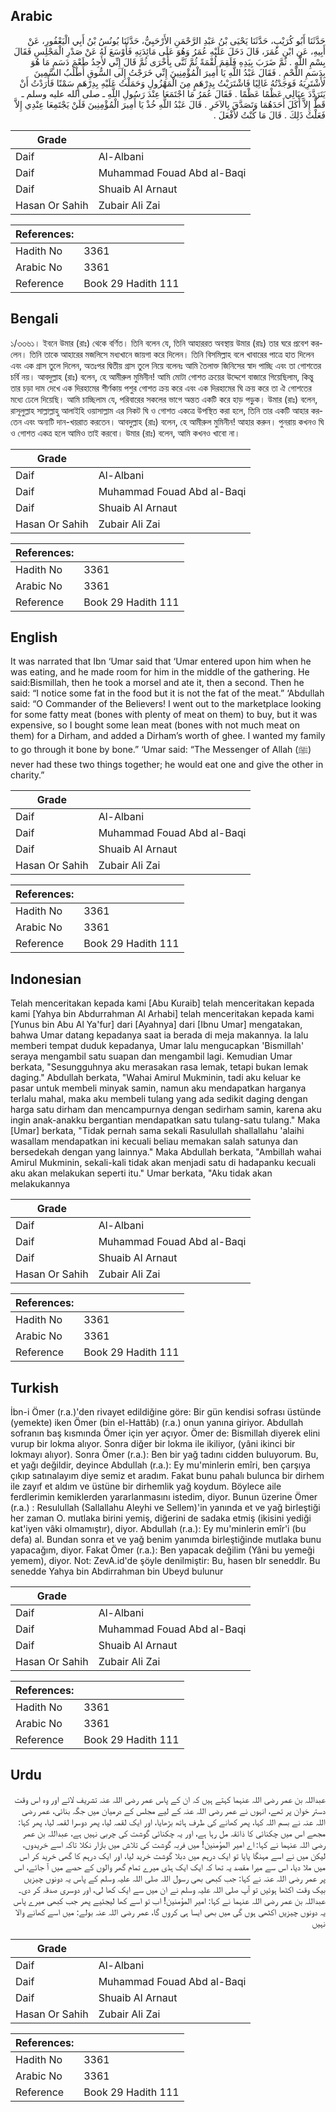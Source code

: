 ## Arabic


<div dir="rtl" lang="ar" style={{fontSize:'larger',backgroundColor:'#f8f9fa',padding:20}}>
حَدَّثَنَا أَبُو كُرَيْبٍ، حَدَّثَنَا يَحْيَى بْنُ عَبْدِ الرَّحْمَنِ الأَرْحَبِيُّ، حَدَّثَنَا يُونُسُ بْنُ أَبِي الْيَعْفُورِ، عَنْ أَبِيهِ، عَنِ ابْنِ عُمَرَ، قَالَ دَخَلَ عَلَيْهِ عُمَرُ وَهُوَ عَلَى مَائِدَتِهِ فَأَوْسَعَ لَهُ عَنْ صَدْرِ الْمَجْلِسِ فَقَالَ بِسْمِ اللَّهِ ‏.‏ ثُمَّ ضَرَبَ بِيَدِهِ فَلَقِمَ لُقْمَةً ثُمَّ ثَنَّى بِأُخْرَى ثُمَّ قَالَ إِنِّي لأَجِدُ طَعْمَ دَسَمٍ مَا هُوَ بِدَسَمِ اللَّحْمِ ‏.‏ فَقَالَ عَبْدُ اللَّهِ يَا أَمِيرَ الْمُؤْمِنِينَ إِنِّي خَرَجْتُ إِلَى السُّوقِ أَطْلُبُ السَّمِينَ لأَشْتَرِيَهُ فَوَجَدْتُهُ غَالِيًا فَاشْتَرَيْتُ بِدِرْهَمٍ مِنَ الْمَهْزُولِ وَحَمَلْتُ عَلَيْهِ بِدِرْهَمٍ سَمْنًا فَأَرَدْتُ أَنْ يَتَرَدَّدَ عِيَالِي عَظْمًا عَظْمًا ‏.‏ فَقَالَ عُمَرُ مَا اجْتَمَعَا عِنْدَ رَسُولِ اللَّهِ ـ صلى الله عليه وسلم ـ قَطُّ إِلاَّ أَكَلَ أَحَدَهُمَا وَتَصَدَّقَ بِالآخَرِ ‏.‏ قَالَ عَبْدُ اللَّهِ خُذْ يَا أَمِيرَ الْمُؤْمِنِينَ فَلَنْ يَجْتَمِعَا عِنْدِي إِلاَّ فَعَلْتُ ذَلِكَ ‏.‏ قَالَ مَا كُنْتُ لأَفْعَلَ ‏.‏
</div>
<div style={{backgroundColor:'#f8f9fa',padding:20, marginBottom: 10}}><table> <thead> <tr> <th>Grade</th> <th></th> </tr> </thead> <tbody> <tr><td>Daif</td><td>Al-Albani</td></tr><tr><td>Daif</td><td>Muhammad Fouad Abd al-Baqi</td></tr><tr><td>Daif</td><td>Shuaib Al Arnaut</td></tr><tr><td>Hasan Or Sahih</td><td>Zubair Ali Zai</td></tr></tbody></table><table> <thead> <tr> <th>References:</th> <th></th> </tr> </thead> <tbody><tr><td>Hadith No</td><td>3361</td></tr><tr><td>Arabic No</td><td>3361</td></tr><tr><td>Reference</td><td>Book 29 Hadith 111</td></tr></tbody></table></div>

## Bengali


<div dir="ltr" lang="bn" style={{fontSize:'larger',backgroundColor:'#f8f9fa',padding:20}}>
১/৩৩৬১। ইবনে উমার (রাঃ) থেকে বর্ণিত। তিনি বলেন যে, তিনি আহাররত অবস্থায় উমার (রাঃ) তার ঘরে প্রবেশ করলেন। তিনি তাকে আহারের মজলিসে মধ্যখানে জায়গা করে দিলেন। তিনি বিসমিল্লাহ বলে খাবারের পাত্রে হাত দিলেন এবং এক গ্রাস তুলে দিলেন, অতঃপর দ্বিতীয় গ্রাস তুলে নিয়ে বলেনঃ আমি তৈলাক্ত জিনিসের স্বাদ পাচ্ছি এবং তা গোশতের চর্বি নয়। আবদুল্লাহ (রাঃ) বলেন, হে আমীরুল মুমিনীন! আমি মোটা গোশত ক্রয়ের উদ্দেশে বাজারে গিয়েছিলাম, কিন্তু তার চড়া দাম দেখে এক দিরহামের শীর্ণকায় পশুর গোশত ক্রয় করে এবং এক দিরহামের ঘি ক্রয় করে তা ঐ গোশতের মধ্যে ঢেলে দিয়েছি। আমি চাচ্ছিলাম যে, পরিবারের সকলের ভাগে অন্তত একটি করে হাড় পড়ুক। উমার (রাঃ) বলেন, রাসূলুল্লাহ সাল্লাল্লাহু আলাইহি ওয়াসাল্লাম এর নিকট ঘি ও গোশত একত্রে উপস্থিত করা হলে, তিনি তার একটি আহার করতেন এবং অন্যটি দান-খয়রাত করতেন। আবদুল্লাহ (রাঃ) বলেন, হে আমীরুল মুমিনীন! আহার করুন। পুনরায় কখনও ঘি ও গোশত একত্র হলে আমিও তাই করবো। উমার (রাঃ) বলেন, আমি কখনও খাবো না।
</div>
<div style={{backgroundColor:'#f8f9fa',padding:20, marginBottom: 10}}><table> <thead> <tr> <th>Grade</th> <th></th> </tr> </thead> <tbody> <tr><td>Daif</td><td>Al-Albani</td></tr><tr><td>Daif</td><td>Muhammad Fouad Abd al-Baqi</td></tr><tr><td>Daif</td><td>Shuaib Al Arnaut</td></tr><tr><td>Hasan Or Sahih</td><td>Zubair Ali Zai</td></tr></tbody></table><table> <thead> <tr> <th>References:</th> <th></th> </tr> </thead> <tbody><tr><td>Hadith No</td><td>3361</td></tr><tr><td>Arabic No</td><td>3361</td></tr><tr><td>Reference</td><td>Book 29 Hadith 111</td></tr></tbody></table></div>

## English


<div dir="ltr" lang="en" style={{fontSize:'larger',backgroundColor:'#f8f9fa',padding:20}}>
It was narrated that Ibn ‘Umar said that ‘Umar entered upon him when he was eating, and he made room for him in the middle of the gathering. He said:Bismillah, then he took a morsel and ate it, then a second. Then he said: “I notice some fat in the food but it is not the fat of the meat.” ‘Abdullah said: “O Commander of the Believers! I went out to the marketplace looking for some fatty meat (bones with plenty of meat on them) to buy, but it was expensive, so I bought some lean meat (bones with not much meat on them) for a Dirham, and added a Dirham’s worth of ghee. I wanted my family to go through it bone by bone.” ‘Umar said: “The Messenger of Allah (ﷺ) never had these two things together; he would eat one and give the other in charity.”
</div>
<div style={{backgroundColor:'#f8f9fa',padding:20, marginBottom: 10}}><table> <thead> <tr> <th>Grade</th> <th></th> </tr> </thead> <tbody> <tr><td>Daif</td><td>Al-Albani</td></tr><tr><td>Daif</td><td>Muhammad Fouad Abd al-Baqi</td></tr><tr><td>Daif</td><td>Shuaib Al Arnaut</td></tr><tr><td>Hasan Or Sahih</td><td>Zubair Ali Zai</td></tr></tbody></table><table> <thead> <tr> <th>References:</th> <th></th> </tr> </thead> <tbody><tr><td>Hadith No</td><td>3361</td></tr><tr><td>Arabic No</td><td>3361</td></tr><tr><td>Reference</td><td>Book 29 Hadith 111</td></tr></tbody></table></div>

## Indonesian


<div dir="ltr" lang="id" style={{fontSize:'larger',backgroundColor:'#f8f9fa',padding:20}}>
Telah menceritakan kepada kami [Abu Kuraib] telah menceritakan kepada kami [Yahya bin Abdurrahman Al Arhabi] telah menceritakan kepada kami [Yunus bin Abu Al Ya'fur] dari [Ayahnya] dari [Ibnu Umar] mengatakan, bahwa Umar datang kepadanya saat ia berada di meja makannya. Ia lalu memberi tempat duduk kepadanya, Umar lalu mengucapkan 'Bismillah' seraya mengambil satu suapan dan mengambil lagi. Kemudian Umar berkata, "Sesungguhnya aku merasakan rasa lemak, tetapi bukan lemak daging." Abdullah berkata, "Wahai Amirul Mukminin, tadi aku keluar ke pasar untuk membeli minyak samin, namun aku mendapatkan harganya terlalu mahal, maka aku membeli tulang yang ada sedikit daging dengan harga satu dirham dan mencampurnya dengan sedirham samin, karena aku ingin anak-anakku bergantian mendapatkan satu tulang-satu tulang." Maka [Umar] berkata, "Tidak pernah sama sekali Rasulullah shallallahu 'alaihi wasallam mendapatkan ini kecuali beliau memakan salah satunya dan bersedekah dengan yang lainnya." Maka Abdullah berkata, "Ambillah wahai Amirul Mukminin, sekali-kali tidak akan menjadi satu di hadapanku kecuali aku akan melakukan seperti itu." Umar berkata, "Aku tidak akan melakukannya
</div>
<div style={{backgroundColor:'#f8f9fa',padding:20, marginBottom: 10}}><table> <thead> <tr> <th>Grade</th> <th></th> </tr> </thead> <tbody> <tr><td>Daif</td><td>Al-Albani</td></tr><tr><td>Daif</td><td>Muhammad Fouad Abd al-Baqi</td></tr><tr><td>Daif</td><td>Shuaib Al Arnaut</td></tr><tr><td>Hasan Or Sahih</td><td>Zubair Ali Zai</td></tr></tbody></table><table> <thead> <tr> <th>References:</th> <th></th> </tr> </thead> <tbody><tr><td>Hadith No</td><td>3361</td></tr><tr><td>Arabic No</td><td>3361</td></tr><tr><td>Reference</td><td>Book 29 Hadith 111</td></tr></tbody></table></div>

## Turkish


<div dir="ltr" lang="tr" style={{fontSize:'larger',backgroundColor:'#f8f9fa',padding:20}}>
İbn-i Ömer (r.a.)'den rivayet edildiğine göre: Bir gün kendisi sofrası üstünde (yemekte) iken Ömer (bin el-Hattâb) (r.a.) onun yanına giriyor. Abdullah sofranın baş kısmında Ömer için yer açıyor. Ömer de: Bismillah diyerek elini vurup bir lokma alıyor. Sonra diğer bir lokma ile ikiliyor, (yâni ikinci bir lokmayı alıyor). Sonra Ömer (r.a.): Ben bir yağ tadını cidden buluyorum. Bu, et yağı değildir, deyince Abdullah (r.a.): Ey mu'minlerin emîri, ben çarşıya çıkıp satınalayım diye semiz et aradım. Fakat bunu pahalı bulunca bir dirhem ile zayıf et aldım ve üstüne bir dirhemlik yağ koydum. Böylece aile ferdlerimin kemiklerden yararlanmasını istedim, diyor. Bunun üzerine Ömer (r.a.) : Resulullah (Sallallahu Aleyhi ve Sellem)'in yanında et ve yağ birleştiği her zaman O. mutlaka birini yemiş, diğerini de sadaka etmiş (ikisini yediği kat'iyen vâki olmamıştır), diyor. Abdullah (r.a.): Ey mu'minlerin emîr'i (bu defa) al. Bundan sonra et ve yağ benim yanımda birleştiğinde mutlaka bunu yapacağım, diyor. Fakat Ömer (r.a.): Ben yapacak değilim (Yâni bu yemeği yemem), diyor. Not: ZevA.id'de şöyle denilmiştir: Bu, hasen bIr seneddlr. Bu senedde Yahya bin Abdirrahman bin Ubeyd bulunur
</div>
<div style={{backgroundColor:'#f8f9fa',padding:20, marginBottom: 10}}><table> <thead> <tr> <th>Grade</th> <th></th> </tr> </thead> <tbody> <tr><td>Daif</td><td>Al-Albani</td></tr><tr><td>Daif</td><td>Muhammad Fouad Abd al-Baqi</td></tr><tr><td>Daif</td><td>Shuaib Al Arnaut</td></tr><tr><td>Hasan Or Sahih</td><td>Zubair Ali Zai</td></tr></tbody></table><table> <thead> <tr> <th>References:</th> <th></th> </tr> </thead> <tbody><tr><td>Hadith No</td><td>3361</td></tr><tr><td>Arabic No</td><td>3361</td></tr><tr><td>Reference</td><td>Book 29 Hadith 111</td></tr></tbody></table></div>

## Urdu


<div dir="rtl" lang="ur" style={{fontSize:'larger',backgroundColor:'#f8f9fa',padding:20}}>
عبداللہ بن عمر رضی اللہ عنہما کہتے ہیں کہ ان کے پاس عمر رضی اللہ عنہ تشریف لائے اور وہ اس وقت دستر خوان پر تھے، انہوں نے عمر رضی اللہ عنہ کے لیے مجلس کے درمیان میں جگہ بنائی، عمر رضی اللہ عنہ نے بسم اللہ کہا، پھر کھانے کی طرف ہاتھ بڑھایا، اور ایک لقمہ لیا، پھر دوسرا لقمہ لیا، پھر کہا: مجھے اس میں چکنائی کا ذائقہ مل رہا ہے، اور یہ چکنائی گوشت کی چربی نہیں ہے، عبداللہ بن عمر رضی اللہ عنہما نے کہا: اے امیر المؤمنین! میں فربہ گوشت کی تلاش میں بازار نکلا تاکہ اسے خریدوں، لیکن میں نے اسے مہنگا پایا تو ایک درہم میں دبلا گوشت خرید لیا، اور ایک درہم کا گھی خرید کر اس میں ملا دیا، اس سے میرا مقصد یہ تھا کہ ایک ایک ہڈی میرے تمام گھر والوں کے حصے میں آ جائے، اس پر عمر رضی اللہ عنہ نے کہا: جب کبھی بھی رسول اللہ صلی اللہ علیہ وسلم کے پاس یہ دونوں چیزیں بیک وقت اکٹھا ہوئیں تو آپ صلی اللہ علیہ وسلم نے ان میں سے ایک کھا لی، اور دوسری صدقہ کر دی۔ عبداللہ بن عمر رضی اللہ عنہما نے کہا: امیر المؤمنین! اب تو اسے کھا لیجئیے پھر جب کبھی میرے پاس یہ دونوں چیزیں اکٹھی ہوں گی میں بھی ایسا ہی کروں گا، عمر رضی اللہ عنہ بولے: میں اسے کھانے والا نہیں
</div>
<div style={{backgroundColor:'#f8f9fa',padding:20, marginBottom: 10}}><table> <thead> <tr> <th>Grade</th> <th></th> </tr> </thead> <tbody> <tr><td>Daif</td><td>Al-Albani</td></tr><tr><td>Daif</td><td>Muhammad Fouad Abd al-Baqi</td></tr><tr><td>Daif</td><td>Shuaib Al Arnaut</td></tr><tr><td>Hasan Or Sahih</td><td>Zubair Ali Zai</td></tr></tbody></table><table> <thead> <tr> <th>References:</th> <th></th> </tr> </thead> <tbody><tr><td>Hadith No</td><td>3361</td></tr><tr><td>Arabic No</td><td>3361</td></tr><tr><td>Reference</td><td>Book 29 Hadith 111</td></tr></tbody></table></div>